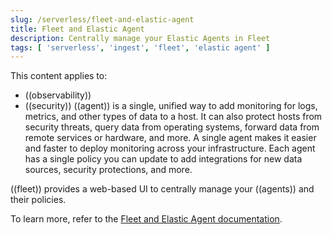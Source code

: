 ```yaml
---
slug: /serverless/fleet-and-elastic-agent
title: Fleet and Elastic Agent
description: Centrally manage your Elastic Agents in Fleet
tags: [ 'serverless', 'ingest', 'fleet', 'elastic agent' ]
---
```


<DocBadge template="technical preview" />
This content applies to: 

- ((observability))
- ((security))
((agent)) is a single, unified way to add monitoring for logs, metrics, and other types of data to a host.
It can also protect hosts from security threats, query data from operating systems, forward data from remote services or hardware, and more.
A single agent makes it easier and faster to deploy monitoring across your infrastructure.
Each agent has a single policy you can update to add integrations for new data sources, security protections, and more.

((fleet)) provides a web-based UI to centrally manage your ((agents)) and their policies.

To learn more, refer to the [Fleet and Elastic Agent documentation](((fleet-guide))).

